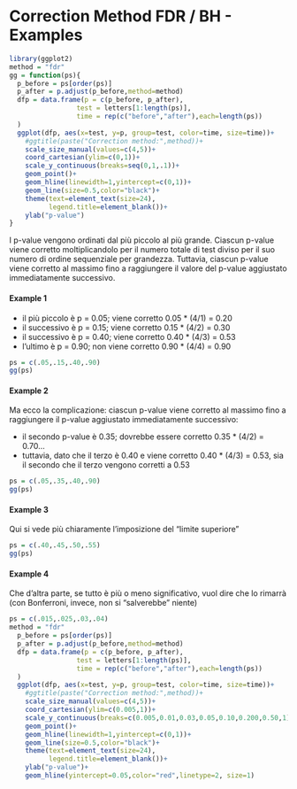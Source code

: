 
# Correction Method FDR / BH - Examples

```r
library(ggplot2)
method = "fdr"
gg = function(ps){
  p_before = ps[order(ps)]
  p_after = p.adjust(p_before,method=method)
  dfp = data.frame(p = c(p_before, p_after), 
                 test = letters[1:length(ps)],
                 time = rep(c("before","after"),each=length(ps))
  )
  ggplot(dfp, aes(x=test, y=p, group=test, color=time, size=time))+
    #ggtitle(paste("Correction method:",method))+
    scale_size_manual(values=c(4,5))+
    coord_cartesian(ylim=c(0,1))+
    scale_y_continuous(breaks=seq(0,1,.1))+
    geom_point()+
    geom_hline(linewidth=1,yintercept=c(0,1))+
    geom_line(size=0.5,color="black")+
    theme(text=element_text(size=24),
          legend.title=element_blank())+
    ylab("p-value")
}
```

I p-value vengono ordinati dal più piccolo al più grande. Ciascun p-value viene corretto moltiplicandolo per il numero totale di test diviso per il suo numero di ordine sequenziale per grandezza. Tuttavia, ciascun p-value viene corretto al massimo fino a raggiungere il valore del p-value aggiustato immediatamente successivo. 

#### Example 1

- il più piccolo è p = 0.05; viene corretto 0.05 * (4/1) = 0.20
- il successivo è p = 0.15; viene corretto 0.15 * (4/2) = 0.30
- il successivo è p = 0.40; viene corretto 0.40 * (4/3) = 0.53
- l'ultimo è p = 0.90; non viene corretto 0.90 * (4/4) = 0.90

```r
ps = c(.05,.15,.40,.90)
gg(ps)
```

#### Example 2

Ma ecco la complicazione: ciascun p-value viene corretto al massimo fino a raggiungere il p-value aggiustato immediatamente successivo:

- il secondo p-value è 0.35; dovrebbe essere corretto 0.35 * (4/2) = 0.70...
- tuttavia, dato che il terzo è 0.40 e viene corretto 0.40 * (4/3) = 0.53, sia il secondo che il terzo 
vengono corretti a 0.53
```r
ps = c(.05,.35,.40,.90)
gg(ps)
```

#### Example 3

Qui si vede più chiaramente l'imposizione del "limite superiore"

```r
ps = c(.40,.45,.50,.55)
gg(ps)
```

#### Example 4

Che d'altra parte, se tutto è più o meno significativo, vuol dire che lo rimarrà (con Bonferroni, invece, non si "salverebbe" niente)

```r
ps = c(.015,.025,.03,.04)
method = "fdr"
  p_before = ps[order(ps)]
  p_after = p.adjust(p_before,method=method)
  dfp = data.frame(p = c(p_before, p_after), 
                 test = letters[1:length(ps)],
                 time = rep(c("before","after"),each=length(ps))
  )
  ggplot(dfp, aes(x=test, y=p, group=test, color=time, size=time))+
    #ggtitle(paste("Correction method:",method))+
    scale_size_manual(values=c(4,5))+
    coord_cartesian(ylim=c(0.005,1))+
    scale_y_continuous(breaks=c(0.005,0.01,0.03,0.05,0.10,0.200,0.50,1),transf="log")+
    geom_point()+
    geom_hline(linewidth=1,yintercept=c(0,1))+
    geom_line(size=0.5,color="black")+
    theme(text=element_text(size=24),
          legend.title=element_blank())+
    ylab("p-value")+
    geom_hline(yintercept=0.05,color="red",linetype=2, size=1)
```
